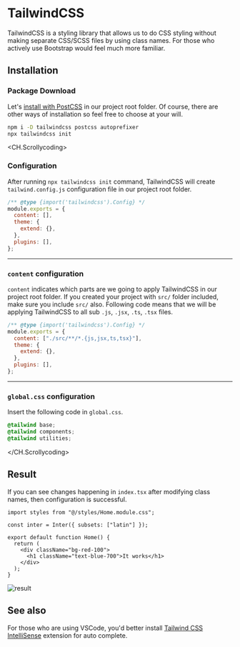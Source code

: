 # TailwindCSS

TailwindCSS is a styling library that allows us to do CSS styling without making separate CSS/SCSS files by using class names.
For those who actively use Bootstrap would feel much more familiar.

## Installation

### Package Download

Let's [install with PostCSS](https://tailwindcss.com/docs/installation/using-postcss) in our project root folder.
Of course, there are other ways of installation so feel free to choose at your will.

```bash
npm i -D tailwindcss postcss autoprefixer
npx tailwindcss init
```

<div className="steps-container">

<CH.Scrollycoding>

### Configuration

After running `npx tailwindcss init` command, TailwindCSS will create `tailwind.config.js` configuration file in our project root folder.

```js tailwind.config.js
/** @type {import('tailwindcss').Config} */
module.exports = {
  content: [],
  theme: {
    extend: {},
  },
  plugins: [],
};
```

---

### `content` configuration

`content` indicates which parts are we going to apply TailwindCSS in our project root folder.
If you created your project with `src/` folder included, make sure you include `src/` also.
Following code means that we will be applying TailwindCSS to all sub `.js`, `.jsx`, `.ts`, `.tsx` files.

```js tailwind.config.js focus=3:6
/** @type {import('tailwindcss').Config} */
module.exports = {
  content: ["./src/**/*.{js,jsx,ts,tsx}"],
  theme: {
    extend: {},
  },
  plugins: [],
};
```

---

### `global.css` configuration

Insert the following code in `global.css`.

```css src/styles/globals.css
@tailwind base;
@tailwind components;
@tailwind utilities;
```

</CH.Scrollycoding>

</div>

## Result

If you can see changes happening in `index.tsx` after modifying class names, then configuration is successful.

```tsx src/pages/index.tsx
import styles from "@/styles/Home.module.css";

const inter = Inter({ subsets: ["latin"] });

export default function Home() {
  return (
    <div className="bg-red-100">
      <h1 className="text-blue-700">It works</h1>
    </div>
  );
}
```

![result](../../../media/next/tailwindcss/installation/result.png)

## See also

For those who are using VSCode, you'd better install [Tailwind CSS IntelliSense](https://marketplace.visualstudio.com/items?itemName=bradlc.vscode-tailwindcss) extension for auto complete.
